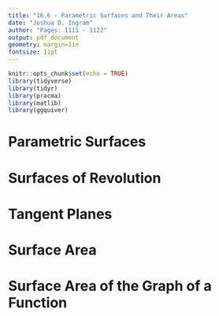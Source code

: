 ```yaml
---
title: "16.6 - Parametric Surfaces and Their Areas"
date: "Joshua D. Ingram"
author: "Pages: 1111 - 1122"
output: pdf_document
geometry: margin=1in
fontsize: 11pt
---
```


```r
knitr::opts_chunk$set(echo = TRUE)
library(tidyverse)
library(tidyr)
library(pracma)
library(matlib)
library(ggquiver)
```

# Parametric Surfaces

# Surfaces of Revolution

# Tangent Planes

# Surface Area

# Surface Area of the Graph of a Function

